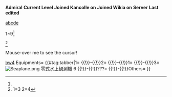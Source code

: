 {{Ambox 
|type = construction 
|title = This section a testing ground
|message = 
|user_act = By 
|users = Tnting }} 

{{{!}}class="wikitable" style="text-align: center; float: right;"
{{!}}-
{{!}}rowspan="2" {{!}}[[File:Rank_Admiral.png{{!}}48px]]
{{!}}{{Fuel}}
{{!}}32k
{{!}}{{Steel}}
{{!}}36k
{{!}}rowspan="2" {{!}}[[File:Coin.png|Coin]]
{{!}}rowspan="2" {{!}}100k
{{!}}-
{{!}}{{Ammo}}
{{!}}32k
{{!}}{{Bauxite}}
{{!}}31k
{{!}}-
{{!}}{{ItemStack|item = [[File:Instant_repair_2.png{{!}}50px{{!}}Instant repair]]
|text = x848
}}
{{!}}{{ItemStack
|item = [[File:Instant_construction_2.png{{!}}50px{{!}}Instant construction]]
|text = x1583
}}
{{!}}{{ItemStack
|item = [[File:Development_material.png{{!}}50px{{!}}Development material]]
|text = x1171
}}
{{!}}{{ItemStack
|item = [[File:Improvement_Materials.png{{!}}50px{{!}}Improvement Materials]]
|text = x10
}}
{{!}}{{ItemStack
|item = [[File:Medal.png{{!}}50px{{!}}Medal]]
|text = x13
}}
{{!}}{{ItemStack
|item = [[File:Blueprint.png{{!}}50px{{!}}Blueprint]]
|text = x1
}}
{{!}}{{ItemStack
|item = [[File:First-Class_Medal.png|50px|First Class medal|link=http://kancolle.wikia.com/wiki/Medal]]
|text = x3
}}
{{!}}-
{{!}}{{ItemStack
|item = [[File:Emergency_repair.png{{!}}Emergency repair{{!}}link=Emergency repair]]
|text = x14
}}
{{!}}{{ItemStack
|item = [[File:Repair_goddess.png{{!}}Repair goddess{{!}}link=Repair goddess]]
|text = x5
}}
{{!}}{{ItemStack
|item = [[File:Furniture_fairy.png{{!}}Furniture Fairy]]
|text = x9
}}
{{!}}{{ItemStack
|item = [[File:Reinforcement Expansion.png{{!}}Reinforcement Expansion]]
|text = x11
}}
{{!}}{{ItemStack
|item = [[File:Prototype_Flight_Deck_Catapult_Icon.png{{!}}Prototype Flight Deck catapult]]
|text = x1
}}
{{!}}{{ItemStack
|item = [[File:Skilled Crew Member Icon.png{{!}}Skilled Crew Member]]
|text = x2
}}
{{!}}{{ItemStack
|item = [[File:Headquarters Personnel.png{{!}}Headquarters Personnel]]
|text = x0
}}
{{!}}-
{{!}}{{ItemStack
|item = [[File:Food_supply_ship_irako.png{{!}}Food supply ship irako]]
|text = x28
}}
{{!}}{{ItemStack
|item = [[File:Food_supply_ship_mamiya.png{{!}}Food supply ship mamiya]]
|text = x15
}}
{{!}}{{ItemStack
|item = [[File:Hishimochi_icon.png{{!}}Hishimochi{{!}}link=Seasonal/Hishimochi 2015]]
|text = x12
}}
{{!}}{{ItemStack
|item = [[File:Combat Provisions.png{{!}}Combat Provisions{{!}}link=Combat Provisions]]
|text = x16
}}
{{!}}{{ItemStack
|item = [[File:Underway Replenishment.png{{!}}Underway Replenishment{{!}}link=Underway Replenishment]]
|text = x13
}}
{{!}}{{ItemStack
|item = [[File:Present_box_icon.png{{!}}Present box]]
|text = x22
}}
{{!}}{{ItemStack
|item = [[File:Canned Mackerel icon.png{{!}}Canned Mackerel]]
|text = x1
}}
{{!}}}










'''Admiral'''
'''Current Level'''
'''Joined Kancolle on'''
'''Joined Wikia on'''
'''Server'''
'''Last edited''' 

[[1~9|abcde]] 

<span style="cursor:help;" title="1=3 2=4">1~9<ref name="1~9" /></span>

<references>
<ref name="1~9">1=3 2=4 </ref>
</references>

<span style="cursor: help;">Mouse-over me to see the cursor!</span>

[http://kancolle.wikia.com/wiki/Quests#Bw4 bw4]  
Equipments= 
{{#tag:tabber|1= 
{{{!}} class="mw-collapsible mw-collapsed wikitable" style="text-align: center;" 
! colspan="12" {{!}}{{Template:RedGunHeavy}} Heavy gun 
{{!}}- 
!No. !!Rank !!Equipment !!★ !!# !!Total !!No. !!Rank !!Equipment !!★ !!# !!Total 
{{!}}- 
{{!}}rowspan="2" {{!}}007 
{{!}}rowspan="2" {{!}}☆ 
{{!}}rowspan="2" {{!}}[[File:Equipment7-1b.png{{!}}134px{{!}}link=35.6cm Twin Gun Mount]] 
{{!}}10< 
{{!}}2 
{{!}}rowspan="2" {{!}}3 
{{!}}rowspan="2" {{!}}008 
{{!}}rowspan="2" {{!}}☆ ☆ 
{{!}}rowspan="2" {{!}}[[File:Equipment8-1b.png{{!}}134px{{!}}link=41cm Twin Gun Mount]] 
{{!}}10< 
{{!}}57 
{{!}}rowspan="2" {{!}}58 
{{!}}- 
{{!}}10 
{{!}}1 
{{!}}10 
{{!}}0 
{{!}}- 
{{!}}rowspan="2" {{!}}009 
{{!}}rowspan="2" {{!}}☆ <br /> ☆ ☆ 
{{!}}rowspan="2" {{!}}[[File:Equipment9-1b.png{{!}}134px{{!}}link=46cm Triple Gun Mount]] 
{{!}}10< 

{{!}}11 
{{!}}rowspan="2" {{!}}10 
{{!}}rowspan="2" {{!}}076 
{{!}}rowspan="2" {{!}}☆ 
{{!}}rowspan="2" {{!}}[[File:Equipment76-1.png{{!}}134px{{!}}link=38cm Twin Gun Mount]] 
{{!}}10< 
{{!}}3 
{{!}}rowspan="2" {{!}}3 
{{!}}- 
{{!}}10 
{{!}}0 
{{!}}10 
{{!}}0 
{{!}}- 
{{!}}rowspan="2" {{!}}103 
{{!}}rowspan="2" {{!}}☆ ☆ <br /> ☆ ☆ 
{{!}}rowspan="2" {{!}}[[File:Equipment103-1.png{{!}}134px{{!}}link=Prototype 35.6cm Triple Gun Mount]] 
{{!}}10< 
{{!}}4 
{{!}}rowspan="2" {{!}}4 
{{!}}rowspan="2" {{!}}104 
{{!}}rowspan="2" {{!}}☆ <br />☆ ☆ 
{{!}}rowspan="2" {{!}}[[File:Equipment104-1.png{{!}}134px{{!}}link=35.6cm Twin Gun Mount (Dazzle Camouflage)]] {{!}}10< 
{{!}}2 
{{!}}rowspan="2" {{!}}2 
{{!}}- 
{{!}}10 
{{!}}0 
{{!}}10 
{{!}}0 
{{!}}- 
{{!}}rowspan="2" {{!}}105 
{{!}}rowspan="2" {{!}}☆ ☆ <br /> ☆ ☆ 
{{!}}rowspan="2" {{!}}[[File:Equipment105-1.png{{!}}134px{{!}}link=Prototype 41cm Triple Cannon]] 
{{!}}10< 
{{!}}2 
{{!}}rowspan="2" {{!}}2 
{{!}}rowspan="2" {{!}}114 
{{!}}rowspan="2" {{!}}☆ ☆ 
{{!}}rowspan="2" {{!}}[[File:Equipment114 1.png{{!}}134px{{!}}link=38cm Twin Gun Mount Kai]] 
{{!}}10< 
{{!}}2 
{{!}}rowspan="2" {{!}}2 
{{!}}- 
{{!}}10 
{{!}}0 
{{!}}10 
{{!}}0 
{{!}}- 
{{!}}rowspan="2" {{!}}133 
{{!}}rowspan="2" {{!}}☆ ☆ <br /> ☆ ☆ 
{{!}}rowspan="2" {{!}}[[File:Equipment133-1.png{{!}}134px{{!}}link=381mm/50 Triple Gun Mount]] 
{{!}}10< 
{{!}}2 
{{!}}rowspan="2" {{!}}2 
{{!}}rowspan="2" {{!}}137 
{{!}}rowspan="2" {{!}}☆ ☆ <br /> ☆ ☆ <br /> ☆ 
{{!}}rowspan="2" {{!}}[[File:Equipment137-1.png{{!}}134px{{!}}link=381mm/50_Triple_Gun_Mount_Kai]] 
{{!}}10< 
{{!}}3 
{{!}}rowspan="2" {{!}}3 
{{!}}- 
{{!}}10 
{{!}}0 
{{!}}10 
{{!}}0 
{{!}}- 
{{!}}rowspan="2" {{!}}128 
{{!}}rowspan="2" {{!}}☆ ☆ <br /> ☆ ☆ <br /> ☆ 
{{!}}rowspan="2" {{!}}[[File:Equipment128-1.png{{!}}134px{{!}}link=Prototype 51cm Twin Cannon]] {{!}}10< {{!}}2 {{!}}rowspan="2" {{!}}2 
{{!}}- 
{{!}}10 
{{!}}0 
{{!}}} 
{{!}}-{{!}}2= 
{{!}}-{{!}}1= 
{{!}}-{{!}}3= 
[[File:Seaplane.png]] 零式水上観測機 6 
{{!}}-{{!}}???= 
{{!}}-{{!}}Others= 
{{{!}} class="wikitable sortable article-table" ! style="text-align:center;" 
{{!}}Equipments ! style="text-align:center;" 
{{!}}Numbers 
{{!}}- 
{{!}}[[File:Torpedo.png]] 61cm五連装(酸素)魚雷 
{{!}}style="text-align:right;"{{!}}10 
{{!}}- 
{{!}}[[File:Seaplane.png]] 零式水上観測機 
{{!}}style="text-align:right;"{{!}}6 
{{!}}- 
{{!}}[[File:Sonar.png]] 三式水中探信儀 
{{!}}style="text-align:right;"{{!}}14 
{{!}}- {{!}}[[File:RedAmmo.png]] 九一式徹甲弾 
{{!}}style="text-align:right;"{{!}}18 
{{!}}} 
}}